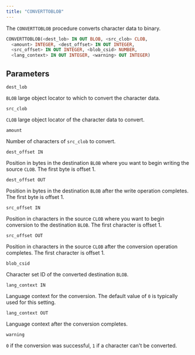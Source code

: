 ```yaml
---
title: "CONVERTTOBLOB"
---
```


The `CONVERTTOBLOB` procedure converts character data to binary.

```sql
CONVERTTOBLOB(<dest_lob> IN OUT BLOB, <src_clob> CLOB,
  <amount> INTEGER, <dest_offset> IN OUT INTEGER,
  <src_offset> IN OUT INTEGER, <blob_csid> NUMBER,
  <lang_context> IN OUT INTEGER, <warning> OUT INTEGER)
```

## Parameters

`dest_lob`

 `BLOB` large object locator to which to convert the character data.

`src_clob`

 `CLOB` large object locator of the character data to convert.

`amount`

 Number of characters of `src_clob` to convert.

`dest_offset IN`

 Position in bytes in the destination `BLOB` where you want to begin writing the source `CLOB`. The first byte is offset 1.

`dest_offset OUT`

 Position in bytes in the destination `BLOB` after the write operation completes. The first byte is offset 1.

`src_offset IN`

 Position in characters in the source `CLOB` where you want to begin conversion to the destination `BLOB`. The first character is offset 1.

`src_offset OUT`

 Position in characters in the source `CLOB` after the conversion operation completes. The first character is offset 1.

`blob_csid`

 Character set ID of the converted destination `BLOB`.

`lang_context IN`

 Language context for the conversion. The default value of `0` is typically used for this setting.

`lang_context OUT`

 Language context after the conversion completes.

`warning`

 `0` if the conversion was successful, `1` if a character can't be converted.
